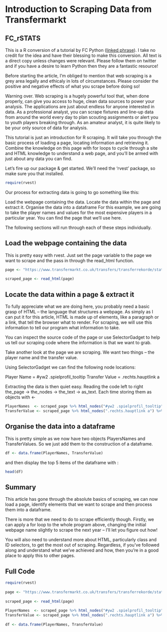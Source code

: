 # Introduction to Scraping Data from Transfermarkt
## FC_rSTATS

This is a R conversion of a tutorial by FC Python ([linked phrase](http://twitter.com/FC_Python)). I take no credit for the idea and have their blessing to make this conversion. All text is a direct copy unless changes were relevant. Please follow them on twitter and if you have a desire to learn Python then they are a fantastic resource!

Before starting the article, I’m obliged to mention that web scraping is a grey area legally and ethicaly in lots of circumstances. Please consider the positive and negative effects of what you scrape before doing so!

Warning over. Web scraping is a hugely powerful tool that, when done properly, can give you access to huge, clean data sources to power your analysis. The applications are just about endless for anyone interested in data. As a professional analyst, you can scrape fixtures and line-up data from around the world every day to plan scouting assignments or alert you to youth players breaking through. As an amateur analyst, it is quite likely to be your only source of data for analysis.

This tutorial is just an introduction for R scraping. It will take you through the basic process of loading a page, locating information and retrieving it. Combine the knowledge on this page with for loops to cycle through a site and HTML knowledge to understand a web page, and you’ll be armed with just about any data you can find.

Let’s fire up our package & get started. We’ll need the ‘rvest’ package, so make sure you that installed.

```r
require(rvest)
```

Our process for extracting data is going to go something like this:

Load the webpage containing the data.
Locate the data within the page and extract it.
Organise the data into a dataframe
For this example, we are going to take the player names and values for the most expensive players in a particular year. You can find the page that we’ll use here.

The following sections will run through each of these steps individually.

## Load the webpage containing the data

This is pretty easy with rvest. Just set the page variable to the page we want to scrape and the pass in through the read_html function.

```r
page <- "https://www.transfermarkt.co.uk/transfers/transferrekorde/statistik/top/plus/0/galerie/0?saison_id=2000"
 
scraped_page <- read_html(page)
```

## Locate the data within a page & extract it

To fully appreciate what we are doing here, you probably need a basic grasp of HTML – the language that structures a webpage. As simply as I can put it for this article, HTML is made up of elements, like a paragraph or a link, that tell the browser what to render. For scraping, we will use this information to tell our program what information to take.

You can inspect the source code of the page or use SelectorGadget to help us tell our scraping code where the information is that we want to grab.

Take another look at the page we are scraping. We want two things – the player name and the transfer value.

Using SelectorGadget we can find the following node locations:

Player Name = #yw2 .spielprofil_tooltip
Transfer Value = .rechts.hauptlink a

Extracting the data is then quiet easy. Reading the code left to right the_page -> the_nodes -> the_text -> as_text. Each time storing them as objects with <-

```r
PlayerNames  <- scraped_page %>% html_nodes("#yw2 .spielprofil_tooltip") %>% html_text() %>% as.character()
TransferValue <- scraped_page %>% html_nodes(".rechts.hauptlink a") %>% html_text() %>% as.character()
```

## Organise the data into a dataframe

This is pretty simple as we now have two objects PlayersNames and TransferValues. So we just add them to the construction of a dataframe.

```r
df <- data.frame(PlayerNames, TransferValue)
```

and then display the top 5 items of the dataframe with :

```r
head(df)
```

## Summary

This article has gone through the absolute basics of scraping, we can now load a page, identify elements that we want to scrape and then process them into a dataframe.

There is more that we need to do to scrape efficiently though. Firstly, we can apply a for loop to the whole program above, changing the initial webpage name slightly to scrape the next year – I’ll let you figure out how!

You will also need to understand more about HTML, particularly class and ID selectors, to get the most out of scraping. Regardless, if you’ve followed along and understand what we’ve achieved and how, then you’re in a good place to apply this to other pages.

## Full Code 

```r
require(rvest)
 
page <- "https://www.transfermarkt.co.uk/transfers/transferrekorde/statistik/top/plus/0/galerie/0?saison_id=2000"
 
scraped_page <- read_html(page)
 
PlayerNames  <- scraped_page %>% html_nodes("#yw2 .spielprofil_tooltip") %>% html_text() #%>% as.character()
TransferValue <- scraped_page %>% html_nodes(".rechts.hauptlink a") %>% html_text() %>% as.character()
 
df <- data.frame(PlayerNames, TransferValue)
```





